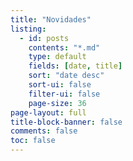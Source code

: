 ```yaml
---
title: "Novidades"
listing:
  - id: posts
    contents: "*.md"
    type: default
    fields: [date, title]
    sort: "date desc"
    sort-ui: false
    filter-ui: false
    page-size: 36             
page-layout: full
title-block-banner: false
comments: false
toc: false
---
```


::: {#posts}
:::
